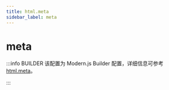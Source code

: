 ```yaml
---
title: html.meta
sidebar_label: meta
---
```

# meta

:::info BUILDER
该配置为 Modern.js Builder 配置，详细信息可参考 [html.meta](https://modernjs.dev/builder/api/config-html.html#html-meta)。

:::


<Main />
